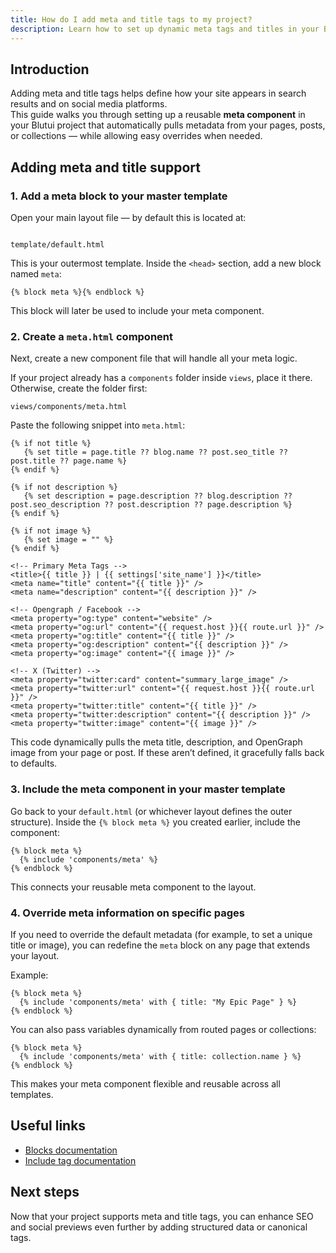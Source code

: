 ```yaml
---
title: How do I add meta and title tags to my project?
description: Learn how to set up dynamic meta tags and titles in your Blutui project templates for improved SEO and social sharing.
---
```


## Introduction

Adding meta and title tags helps define how your site appears in search results and on social media platforms.  
This guide walks you through setting up a reusable **meta component** in your Blutui project that automatically pulls metadata from your pages, posts, or collections — while allowing easy overrides when needed.

## Adding meta and title support

### 1. Add a meta block to your master template

Open your main layout file — by default this is located at:

```

template/default.html

```

This is your outermost template. Inside the `<head>` section, add a new block named `meta`:

```twig
{% block meta %}{% endblock %}
```

This block will later be used to include your meta component.

### 2. Create a `meta.html` component

Next, create a new component file that will handle all your meta logic.

If your project already has a `components` folder inside `views`, place it there.
Otherwise, create the folder first:

```
views/components/meta.html
```

Paste the following snippet into `meta.html`:

```canvas
{% if not title %}
   {% set title = page.title ?? blog.name ?? post.seo_title ?? post.title ?? page.name %}
{% endif %}

{% if not description %}
   {% set description = page.description ?? blog.description ?? post.seo_description ?? post.description ?? page.description %}
{% endif %}

{% if not image %}
   {% set image = "" %}
{% endif %}

<!-- Primary Meta Tags -->
<title>{{ title }} | {{ settings['site_name'] }}</title>
<meta name="title" content="{{ title }}" />
<meta name="description" content="{{ description }}" />

<!-- Opengraph / Facebook -->
<meta property="og:type" content="website" />
<meta property="og:url" content="{{ request.host }}{{ route.url }}" />
<meta property="og:title" content="{{ title }}" />
<meta property="og:description" content="{{ description }}" />
<meta property="og:image" content="{{ image }}" />

<!-- X (Twitter) -->
<meta property="twitter:card" content="summary_large_image" />
<meta property="twitter:url" content="{{ request.host }}{{ route.url }}" />
<meta property="twitter:title" content="{{ title }}" />
<meta property="twitter:description" content="{{ description }}" />
<meta property="twitter:image" content="{{ image }}" />
```

This code dynamically pulls the meta title, description, and OpenGraph image from your page or post.
If these aren’t defined, it gracefully falls back to defaults.

### 3. Include the meta component in your master template

Go back to your `default.html` (or whichever layout defines the outer structure).
Inside the `{% block meta %}` you created earlier, include the component:

```canvas
{% block meta %}
  {% include 'components/meta' %}
{% endblock %}
```

This connects your reusable meta component to the layout.

### 4. Override meta information on specific pages

If you need to override the default metadata (for example, to set a unique title or image), you can redefine the `meta` block on any page that extends your layout.

Example:

```canvas
{% block meta %}
  {% include 'components/meta' with { title: "My Epic Page" } %}
{% endblock %}
```

You can also pass variables dynamically from routed pages or collections:

```canvas
{% block meta %}
  {% include 'components/meta' with { title: collection.name } %}
{% endblock %}
```

This makes your meta component flexible and reusable across all templates.

## Useful links

- [Blocks documentation](https://dev.blutui.com/docs/canvas/tags/extends)
- [Include tag documentation](https://dev.blutui.com/docs/canvas/tags/include)

## Next steps

Now that your project supports meta and title tags, you can enhance SEO and social previews even further by adding structured data or canonical tags.
